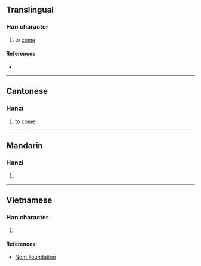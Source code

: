 {{character info/new}}
==Translingual==

===Han character===
{{Han char|rn=30|rad=口|as=18|sn=21|four=|canj=RYBG|ids=⿰口離}}

# {{lb|mul|Cantonese}} to [[come]]

====References====
* {{Han ref|kx=0215.221|hdz=10706.101|uh=56C4|ud=22212}}

----

==Cantonese==

===Hanzi===
{{yue-hanzi|jyut=[[lai4]], [[lei4]]|y=lai4, lei4}}

# to [[come]]

----

==Mandarin==

===Hanzi===
{{cmn-hanzi|pin=[[lí]] ([[li2]])|wg=li<sup>2</sup>}}

# {{rfdef|cmn|sort=口18}}

----

==Vietnamese==

===Han character===
{{vi-hantu|[[le]], [[thè]]|rs=口18}}

# {{rfdef|vi|sort=口18}}

====References====
* [http://nomfoundation.org/common/nom_details.php?codepoint=56c4 Nom Foundation]